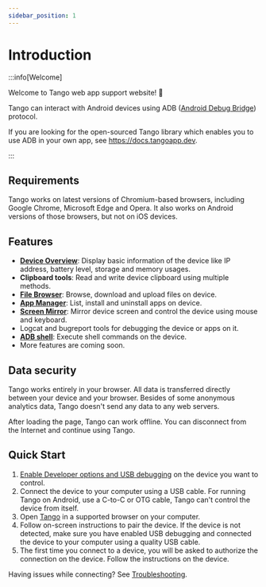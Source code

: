 ```yaml
---
sidebar_position: 1
---
```


# Introduction

:::info[Welcome]

Welcome to Tango web app support website! :tada:

Tango can interact with Android devices using ADB ([Android Debug Bridge](https://developer.android.com/studio/command-line/adb)) protocol.

If you are looking for the open-sourced Tango library which enables you to use ADB in your own app, see https://docs.tangoapp.dev.

:::

## Requirements

Tango works on latest versions of Chromium-based browsers, including Google Chrome, Microsoft Edge and Opera. It also works on Android versions of those browsers, but not on iOS devices.

## Features

* [**Device Overview**](./features/overview.mdx): Display basic information of the device like IP address, battery level, storage and memory usages.
* **Clipboard tools**: Read and write device clipboard using multiple methods.
* [**File Browser**](./features/file-browser.mdx): Browse, download and upload files on device.
* [**App Manager**](./features/app-manager.mdx): List, install and uninstall apps on device.
* [**Screen Mirror**](./features/screen-mirror/index.mdx): Mirror device screen and control the device using mouse and keyboard.
* Logcat and bugreport tools for debugging the device or apps on it.
* [**ADB shell**](./features/terminal.mdx): Execute shell commands on the device.
* More features are coming soon.

## Data security

Tango works entirely in your browser. All data is transferred directly between your device and your browser. Besides of some anonymous analytics data, Tango doesn't send any data to any web servers.

After loading the page, Tango can work offline. You can disconnect from the Internet and continue using Tango.

## Quick Start

1. [Enable Developer options and USB debugging](./prepare.mdx) on the device you want to control.
2. Connect the device to your computer using a USB cable. For running Tango on Android, use a C-to-C or OTG cable, Tango can't control the device from itself.
3. Open [Tango](https://app.tangoapp.dev) in a supported browser on your computer.
4. Follow on-screen instructions to pair the device. If the device is not detected, make sure you have enabled USB debugging and connected the device to your computer using a quality USB cable.
5. The first time you connect to a device, you will be asked to authorize the connection on the device. Follow the instructions on the device.

Having issues while connecting? See [Troubleshooting](./features//troubleshooting.mdx).
